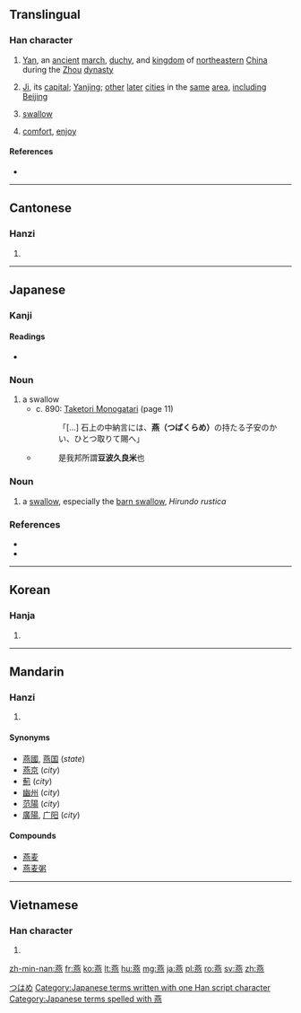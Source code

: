 {{also|鷰}}
==Translingual==

===Han character===
{{Han char|rn=86|rad=火|as=12|sn=16|four=4433<sub>1</sub>|canj=廿中心火 (TLPF)}}

# {{context|historical|lang=cmn}} [[Yan]], an [[ancient]] [[march]], [[duchy]], and [[kingdom]] of [[northeastern]] [[China]] during the [[Zhou]] [[dynasty]]
# {{context|historical|lang=cmn}} [[Ji]], its [[capital]]; [[Yanjing]]; [[other]] [[later]] [[cities]] in the [[same]] [[area]], [[including]] [[Beijing]]
# {{context|bird|lang=mul}} [[swallow]]
# [[comfort]], [[enjoy]]

====References====
* {{Han ref|kx=0683.160|dkj=19429|dj=1095.130|hdz=32239.060|uh=71D5|ud=29141|bh=BF50|bd=48976}}

----

==Cantonese==

===Hanzi===
{{yue-hanzi|jyut=|y=[[yin1]], [[yin3]]}}

# {{defn|lang=yue|sort=火12}}

----

==Japanese==

===Kanji===
{{ja-kanji|grade=|rs=火12}}

====Readings====
* {{ja-readings|on=[[えん]] (en)|kun=[[つばめ]] (tsubame)}}

===Noun===
{{ja-noun|k|hira=つばくらめ|rom=tsubakurame|hidx=つはくらめ}}

# a swallow
#* c. 890: [[w:Taketori Monogatari|Taketori Monogatari]] (page 11)
#*: 「[...] 石上の中納言には、'''燕（つばくらめ）'''の持たる子安のかい、ひとつ取りて賜へ」
#* {{RQ:Wamyō Ruijushō|7|29}}
#*: 是我邦所謂'''豆波久良米'''也

===Noun===
{{ja-noun|k|hira=つばめ|rom=tsubame|kata=ツバメ}}

# a [[swallow]], especially the [[barn swallow]], ''Hirundo rustica''

{{wikispecies|Hirundo rustica}}

===References===

* {{reference-book
  | last = Horiuchi
  | first = Hideaki
  | coauthors = Ken Akiyama
  | title = [[w:Taketori Monogatari|Taketori Monogatari]] , [[w:Ise Monogatari|Ise Monogatari]]
  | publisher = [[w:Iwanami Shoten Publishing|Iwanami Shoten]]
  | date = 1997
  | location = Tōkyō
  | id = ISBN 4-00-240017-4
  }}
* {{R:Wamyō Ruijushō}}

[[Category:ja:Birds|つはめ]]
[[Category:Japanese terms written with one Han script character]]
[[Category:Japanese terms spelled with 燕]]
----

==Korean==

===Hanja===
{{ko-hanja|hangeul=연|eumhun=|rv=yeon|mr=yŏn|y=yen}}

# {{defn|lang=ko|sort=火12}}

----

==Mandarin==

===Hanzi===
{{cmn-hanzi|pin=[[yān]] ([[yan1]]), [[Yān]] ([[Yan1]]), [[yàn]] ([[yan4]])|wg=yen<sup>1</sup>, Yen<sup>1</sup>, yen<sup>4</sup>}}

# {{defn|lang=cmn|sort=火12}}

====Synonyms====
* [[燕國]], [[燕国]] (''state'')
* [[燕京]] (''city'')
* [[薊]] (''city'')
* [[幽州]] (''city'')
* [[范陽]] (''city'')
* [[廣陽]], [[广阳]] (''city'')

====Compounds====
* [[燕麦]]
* [[燕麦粥]]

----

==Vietnamese==

===Han character===
{{vi-hantu|[[yến]], [[én]], [[yên]], [[nhạn]]|rs=火12}}

# {{defn|lang=vi|sort=火12}}

[[zh-min-nan:燕]]
[[fr:燕]]
[[ko:燕]]
[[lt:燕]]
[[hu:燕]]
[[mg:燕]]
[[ja:燕]]
[[pl:燕]]
[[ro:燕]]
[[sv:燕]]
[[zh:燕]]